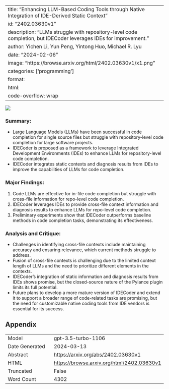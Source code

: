 
---
title: "Enhancing LLM-Based Coding Tools through Native Integration of IDE-Derived Static Context"
id: "2402.03630v1"
description: "LLMs struggle with repository-level code completion, but IDECoder leverages IDEs for improvement."
author: Yichen Li, Yun Peng, Yintong Huo, Michael R. Lyu
date: "2024-02-06"
image: "https://browse.arxiv.org/html/2402.03630v1/x1.png"
categories: ['programming']
format:
  html:
    code-overflow: wrap
---

![](https://browse.arxiv.org/html/2402.03630v1/x1.png)

### **Summary:**
- Large Language Models (LLMs) have been successful in code completion for single source files but struggle with repository-level code completion for large software projects.
- IDECoder is proposed as a framework to leverage Integrated Development Environments (IDEs) to enhance LLMs for repository-level code completion.
- IDECoder integrates static contexts and diagnosis results from IDEs to improve the capabilities of LLMs for code completion.

### **Major Findings:**
1. Code LLMs are effective for in-file code completion but struggle with cross-file information for repo-level code completion.
2. IDECoder leverages IDEs to provide cross-file context information and diagnosis results to enhance LLMs for repo-level code completion.
3. Preliminary experiments show that IDECoder outperforms baseline methods in code completion tasks, demonstrating its effectiveness.

### **Analysis and Critique:**
- Challenges in identifying cross-file contexts include maintaining accuracy and ensuring relevance, which current methods struggle to address.
- Fusion of cross-file contexts is challenging due to the limited context length of LLMs and the need to prioritize different elements in the contexts.
- IDECoder's integration of static information and diagnosis results from IDEs shows promise, but the closed-source nature of the Pylance plugin limits its full potential.
- Future plans to develop a more mature version of IDECoder and extend it to support a broader range of code-related tasks are promising, but the need for customizable native coding tools from IDE vendors is essential for its success.

## Appendix

|          |          |
|----------|----------|
| Model     | gpt-3.5-turbo-1106       |
| Date Generated     | 2024-03-13       |
| Abstract | [https://arxiv.org/abs/2402.03630v1](https://arxiv.org/abs/2402.03630v1)        |
| HTML     | [https://browse.arxiv.org/html/2402.03630v1](https://browse.arxiv.org/html/2402.03630v1)       |
| Truncated       | False       |
| Word Count       | 4302       |